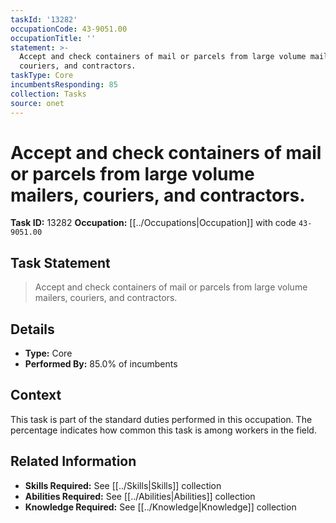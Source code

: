 ```yaml
---
taskId: '13282'
occupationCode: 43-9051.00
occupationTitle: ''
statement: >-
  Accept and check containers of mail or parcels from large volume mailers,
  couriers, and contractors.
taskType: Core
incumbentsResponding: 85
collection: Tasks
source: onet
---
```

# Accept and check containers of mail or parcels from large volume mailers, couriers, and contractors.

**Task ID:** 13282
**Occupation:** [[../Occupations|Occupation]] with code `43-9051.00`

## Task Statement

> Accept and check containers of mail or parcels from large volume mailers, couriers, and contractors.

## Details

- **Type:** Core
- **Performed By:** 85.0% of incumbents

## Context

This task is part of the standard duties performed in this occupation. The percentage indicates how common this task is among workers in the field.

## Related Information

- **Skills Required:** See [[../Skills|Skills]] collection
- **Abilities Required:** See [[../Abilities|Abilities]] collection
- **Knowledge Required:** See [[../Knowledge|Knowledge]] collection
